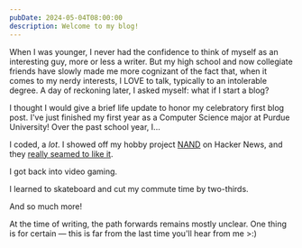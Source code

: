 ```yaml
---
pubDate: 2024-05-04T08:00:00
description: Welcome to my blog!
---
```

When I was younger, I never had the confidence to think of myself as an interesting guy, more or less a writer. But my high school and now collegiate friends have slowly made me more cognizant of the fact that, when it comes to my nerdy interests, I LOVE to talk, typically to an intolerable degree. A day of reckoning later, I asked myself: what if I start a blog?

I thought I would give a brief life update to honor my celebratory first blog post. I've just finished my first year as a Computer Science major at Purdue University! Over the past school year, I...

<ContentImage
    src={coding}
    alt="A picture of my coding setup"
    quality="max"
    width="1500"
    visualWidth="450"
/>

I coded, a *lot*. I showed off my hobby project <a href="https://github.com/ArhanChaudhary/NAND">NAND</a> on Hacker News, and they <a href="https://news.ycombinator.com/item?id=40159278">really seamed to like it</a>.

<ContentImage
    src={videoGames}
    alt="A picture of me playing video games"
    width="450"
/>

I got back into video gaming.

<ContentImage
    src={skateboarding}
    alt="A picture of my skateboard"
    width="450"
/>

I learned to skateboard and cut my commute time by two-thirds.

And so much more!

At the time of writing, the path forwards remains mostly unclear. One thing is for certain — this is far from the last time you'll hear from me >:)
